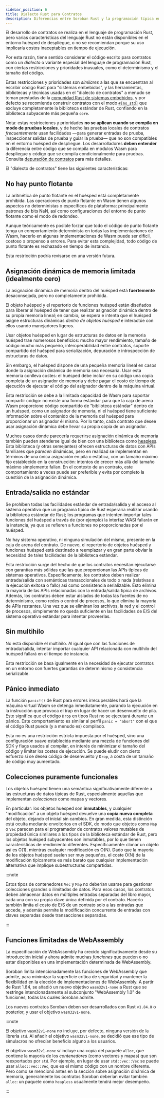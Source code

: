 ```yaml
---
sidebar_position: 6
title: Dialecto Rust para Contratos
description: Diferencias entre Soroban Rust y la programación típica en Rust.
---
```


El desarrollo de contratos se realiza en el lenguaje de programación Rust, pero varias características del lenguaje Rust no están disponibles en el entorno huésped de despliegue, o no se recomiendan porque su uso implicaría costos inaceptables en tiempo de ejecución.

Por esta razón, tiene sentido considerar el código escrito para contratos como un _dialecto_ o variante especial del lenguaje de programación Rust, con ciertas restricciones y prioridades inusuales, como el determinismo y el tamaño del código.

Estas restricciones y prioridades son _similares_ a las que se encuentran al escribir código Rust para "sistemas embebidos", y las herramientas, bibliotecas y técnicas usadas en el "dialecto de contratos" a menudo se toman prestadas de la [comunidad Rust de sistemas embebidos](https://docs.rust-embedded.org/book/index.html), y por defecto se recomienda construir contratos con el modo [`#[no_std]`](https://docs.rust-embedded.org/book/intro/no-std.html) que excluye completamente la biblioteca estándar de Rust, confiando en la biblioteca subyacente más pequeña `core`.

Nota: estas restricciones y prioridades **no se aplican cuando se compila en modo de pruebas locales**, y de hecho las pruebas locales de contratos _frecuentemente_ usan facilidades —para generar entradas de prueba, inspeccionar salidas de prueba y guiar la prueba— que no son compatibles en el entorno huésped de despliegue. Los desarrolladores **deben entender** la diferencia entre código que se compila en módulos Wasm para despliegue y código que se compila condicionalmente para pruebas. Consulta [depuración de contratos](./errors-and-debugging/debugging.mdx) para más detalles.

El "dialecto de contratos" tiene las siguientes características:

## No hay punto flotante

La aritmética de punto flotante en el huésped está completamente prohibida. Las operaciones de punto flotante en Wasm tienen algunos aspectos no deterministas o específicos de plataforma: principalmente patrones de bits NaN, así como configuraciones del entorno de punto flotante como el modo de redondeo.

Aunque teóricamente es posible forzar que todo el código de punto flotante tenga un comportamiento determinista en todas las implementaciones de Wasm, hacerlo en algunas implementaciones de Wasm puede ser difícil, costoso o propenso a errores. Para evitar esta complejidad, todo código de punto flotante es rechazado en tiempo de instancia.

Esta restricción podría revisarse en una versión futura.

## Asignación dinámica de memoria limitada (idealmente cero)

La asignación dinámica de memoria dentro del huésped está **fuertemente** desaconsejada, pero no completamente prohibida.

El objeto huésped y el repertorio de funciones huésped están diseñados para liberar al huésped de tener que realizar asignación dinámica dentro de su propia memoria lineal; en cambio, se espera e intenta que el huésped asigne estructuras dinámicas _dentro de objetos huésped_ e interactúe con ellos usando manejadores ligeros.

Usar objetos huésped en lugar de estructuras de datos en la memoria huésped trae numerosos beneficios: mucho mayor rendimiento, tamaño de código mucho más pequeño, interoperabilidad entre contratos, soporte compartido del huésped para serialización, depuración e introspección de estructuras de datos.

Sin embargo, el huésped dispone de una pequeña memoria lineal en casos donde la asignación dinámica de memoria sea necesaria. Usar esta memoria conlleva costes: el huésped debe incluir en su código una copia completa de un asignador de memoria y debe pagar el costo de tiempo de ejecución de ejecutar el código del asignador dentro de la máquina virtual.

Esta restricción se debe a la limitada capacidad de Wasm para soportar compartir código: no existe una forma estándar para que la caja de arena Wasm proporcione código compartido de "biblioteca estándar" dentro de un huésped, como un asignador de memoria, ni el huésped tiene suficiente información sobre el contenido de la memoria del huésped para proporcionar un asignador él mismo. Por lo tanto, cada contrato que desee usar asignación dinámica debe llevar su propia copia de un asignador.

Muchos casos donde parecería requerirse asignación dinámica de memoria también pueden atenderse igual de bien con una biblioteca como [heapless](https://docs.rs/heapless/latest/heapless/). Esta biblioteca (y otras semejantes) ofrecen estructuras de datos con APIs familiares que _parecen_ dinámicas, pero en realidad se implementan en términos de una única asignación en pila o estática, con un tamaño máximo fijo establecido en la construcción: intentos de crecer más allá del tamaño máximo simplemente fallan. En el contexto de un contrato, este comportamiento a veces puede ser preferible y evita por completo la cuestión de la asignación dinámica.

## Entrada/salida no estándar

Se prohíben todas las facilidades estándar de entrada/salida y el acceso al sistema operativo que un programa típico de Rust esperaría realizar usando la biblioteca estándar de Rust; los programas que intenten importar tales funciones del huésped a través de (por ejemplo) la interfaz WASI fallarán en la instancia, ya que se refieren a funciones no proporcionadas por el huésped.

No hay sistema operativo, ni ninguna simulación del mismo, presente en la caja de arena del contrato. De nuevo, el repertorio de objetos huésped y funciones huésped está destinado a reemplazar y en gran parte obviar la necesidad de tales facilidades de la biblioteca estándar.

Esta restricción surge del hecho de que los contratos necesitan ejecutarse con garantías más sólidas que las que proporcionan las APIs típicas de sistemas operativos. Específicamente, los contratos deben realizar entrada/salida con semánticas transaccionales de todo o nada (relativas a la ejecución exitosa o fallo) así como consistencia serializable. Esto elimina la mayoría de las APIs relacionadas con la entrada/salida típica de archivos. Además, los contratos deben estar aislados de todas las fuentes de no determinismo, como redes o control de procesos, lo que elimina la mayoría de APIs restantes. Una vez que se eliminan los archivos, la red y el control de procesos, simplemente no queda suficiente en las facilidades de E/S del sistema operativo estándar para intentar proveerlas.

## Sin multihilo

No está disponible el multihilo. Al igual que con las funciones de entrada/salida, intentar importar cualquier API relacionada con multihilo del huésped fallará en el tiempo de instancia.

Esta restricción se basa igualmente en la necesidad de ejecutar contratos en un entorno con fuertes garantías de determinismo y consistencia serializable.

## Pánico inmediato

La función `panic!()` de Rust para errores irrecuperables hará que la máquina virtual Wasm se detenga inmediatamente, parando la ejecución en la instrucción que provoca el trap en lugar de hacer un desenvuelto de pila. Esto significa que el código `Drop` en tipos Rust no se ejecutará durante un pánico. Este comportamiento es similar al perfil `panic = "abort"` con el que el código Rust puede (y a menudo es) compilado.

Esta no es una restricción estricta impuesta por el huésped, sino una configuración suave establecida mediante una mezcla de funciones del SDK y flags usados al compilar, en interés de minimizar el tamaño del código y limitar los costes de ejecución. Se puede eludir con cierto esfuerzo si se desea código de desenvuelto y `Drop`, a costa de un tamaño de código muy aumentado.

## Colecciones puramente funcionales

Los objetos huésped tienen una semántica significativamente diferente a las estructuras de datos típicas de Rust, especialmente aquellas que implementan _colecciones_ como mapas y vectores.

En particular: los objetos huésped son **inmutables**, y cualquier "modificación" a un objeto huésped devuelve una **copia nueva completa** del objeto, dejando el inicial sin cambios. En gran medida, esta distinción está oculta mediante envoltorios en el SDK, de modo que objetos como `Map` o `Vec` parecen para el programador de contratos valores mutables de propiedad única similares a los tipos de la biblioteca estándar de Rust, pero los objetos huésped subyacentes son inmutables, por lo que tienen características de rendimiento diferentes. Específicamente: clonar un objeto así es O(1), mientras cualquier modificación es O(N). Dado que la mayoría de los objetos huésped suelen ser muy pequeños, el coste O(N) de la modificación típicamente es más barato que cualquier implementación alternativa que implique subestructuras compartidas.

:::note

Estos tipos de contenedores `Vec` y `Map` no deberían usarse para gestionar colecciones grandes o ilimitadas de datos. Para esos casos, los contratos deben almacenar datos en múltiples entradas separadas del libro mayor, cada una con su propia clave única definida por el contrato. Hacerlo también limita el costo de E/S de un contrato solo a las entradas que accede, y además permite la modificación concurrente de entradas con claves separadas desde transacciones separadas.

:::

## Funciones limitadas de WebAssembly

La especificación de WebAssembly ha crecido significativamente desde su introducción inicial y ahora admite muchas _funciones_ que pueden o no estar disponibles en una implementación determinada de WebAssembly.

Soroban limita intencionadamente las funciones de WebAssembly que admite, para minimizar la superficie crítica de seguridad y mantener la flexibilidad en la elección de implementaciones de WebAssembly. A partir de Rust 1.84, se añadió un nuevo objetivo `wasm32v1-none` a Rust que se restringe intencionadamente al subconjunto "WebAssembly 1.0" de funciones, todas las cuales Soroban admite.

Los nuevos contratos Soroban deben ser desarrollados con Rust `v1.84.0` o posterior, y usar el objetivo `wasm32v1-none`.

:::note

El objetivo `wasm32v1-none` no incluye, por defecto, ninguna versión de la librería `std`. Al añadir el objetivo `wasm32v1-none`, se decidió que ese tipo de simulacros no ofrecían beneficio alguno a los usuarios.

El objetivo `wasm32v1-none` _sí_ incluye una copia del paquete `alloc`, que contiene la mayoría de los _contenedores_ (como vectores y mapas) que son reexportados por `std`. Por ejemplo, en lugar de usar `std::vec::Vec` se puede usar `alloc::vec::Vec`, que es el mismo código con un nombre diferente. Pero como se mencionó antes en la sección sobre asignación dinámica de memoria, generalmente los contratos Soroban deberían evitar también `alloc`: un paquete como `heapless` usualmente tendrá mejor desempeño.

:::
